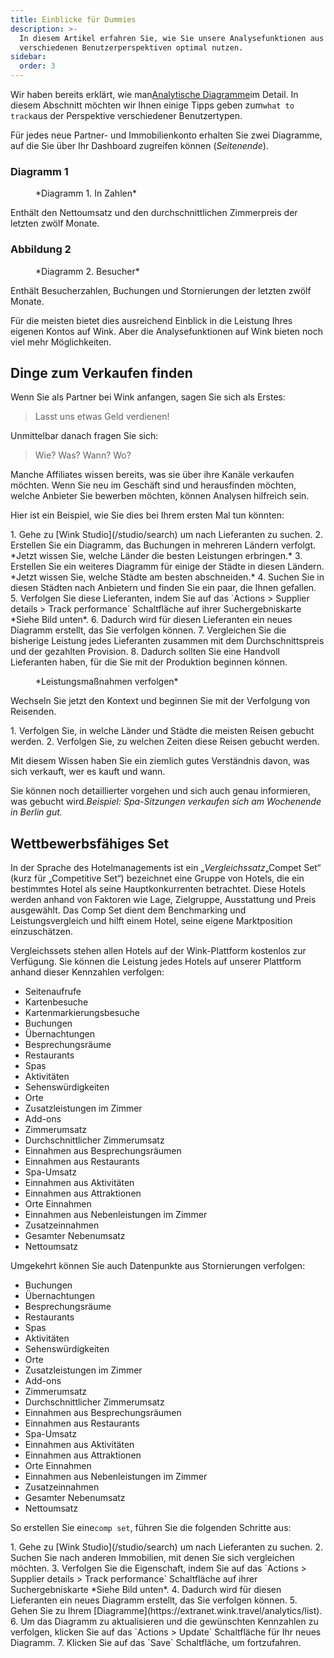 ```yaml
---
title: Einblicke für Dummies
description: >-
  In diesem Artikel erfahren Sie, wie Sie unsere Analysefunktionen aus
  verschiedenen Benutzerperspektiven optimal nutzen.
sidebar:
  order: 3
---
```


Wir haben bereits erklärt, wie man[Analytische Diagramme](/user/analytics/)im Detail. In diesem Abschnitt möchten wir Ihnen einige Tipps geben zum`what to track`aus der Perspektive verschiedener Benutzertypen.

Für jedes neue Partner- und Immobilienkonto erhalten Sie zwei Diagramme, auf die Sie über Ihr Dashboard zugreifen können (*Seitenende*).

### Diagramm 1

<figure>
  <CloudinaryImage width="700" height="222" resize="scale" quality="best" alt="In Zahlen" src="academy/by-the-numbers" errorImage="noimage_opaque_nyrtl0.png" />

  <figcaption>*Diagramm 1. In Zahlen*</figcaption>
</figure>


Enthält den Nettoumsatz und den durchschnittlichen Zimmerpreis der letzten zwölf Monate.

### Abbildung 2

<figure>
  <CloudinaryImage width="700" height="222" resize="scale" quality="best" alt="Besucher" src="academy/visitors" errorImage="noimage_opaque_nyrtl0.png" />

  <figcaption>*Diagramm 2. Besucher*</figcaption>
</figure>


Enthält Besucherzahlen, Buchungen und Stornierungen der letzten zwölf Monate.

Für die meisten bietet dies ausreichend Einblick in die Leistung Ihres eigenen Kontos auf Wink. Aber die Analysefunktionen auf Wink bieten noch viel mehr Möglichkeiten.

## Dinge zum Verkaufen finden

Wenn Sie als Partner bei Wink anfangen, sagen Sie sich als Erstes:

> Lasst uns etwas Geld verdienen!

Unmittelbar danach fragen Sie sich:

> Wie? Was? Wann? Wo?

Manche Affiliates wissen bereits, was sie über ihre Kanäle verkaufen möchten. Wenn Sie neu im Geschäft sind und herausfinden möchten, welche Anbieter Sie bewerben möchten, können Analysen hilfreich sein.

Hier ist ein Beispiel, wie Sie dies bei Ihrem ersten Mal tun könnten:

<Steps>
  1. Gehe zu [Wink Studio](/studio/search) um nach Lieferanten zu suchen.
  2. Erstellen Sie ein Diagramm, das Buchungen in mehreren Ländern verfolgt. *Jetzt wissen Sie, welche Länder die besten Leistungen erbringen.*
  3. Erstellen Sie ein weiteres Diagramm für einige der Städte in diesen Ländern. *Jetzt wissen Sie, welche Städte am besten abschneiden.*
  4. Suchen Sie in diesen Städten nach Anbietern und finden Sie ein paar, die Ihnen gefallen.
  5. Verfolgen Sie diese Lieferanten, indem Sie auf das `Actions > Supplier details > Track performance` Schaltfläche auf ihrer Suchergebniskarte *Siehe Bild unten*.
  6. Dadurch wird für diesen Lieferanten ein neues Diagramm erstellt, das Sie verfolgen können.
  7. Vergleichen Sie die bisherige Leistung jedes Lieferanten zusammen mit dem Durchschnittspreis und der gezahlten Provision.
  8. Dadurch sollten Sie eine Handvoll Lieferanten haben, für die Sie mit der Produktion beginnen können.
</Steps>


<figure>
  <CloudinaryImage width="350" height="190" resize="scale" quality="best" alt="Lieferantendetails" src="academy/supplier-details" errorImage="noimage_opaque_nyrtl0.png" />

  <figcaption>*Leistungsmaßnahmen verfolgen*</figcaption>
</figure>


Wechseln Sie jetzt den Kontext und beginnen Sie mit der Verfolgung von Reisenden.

<Steps>
  1. Verfolgen Sie, in welche Länder und Städte die meisten Reisen gebucht werden.
  2. Verfolgen Sie, zu welchen Zeiten diese Reisen gebucht werden.
</Steps>


Mit diesem Wissen haben Sie ein ziemlich gutes Verständnis davon, was sich verkauft, wer es kauft und wann.

Sie können noch detaillierter vorgehen und sich auch genau informieren, was gebucht wird.*Beispiel: Spa-Sitzungen verkaufen sich am Wochenende in Berlin gut.*

## Wettbewerbsfähiges Set

In der Sprache des Hotelmanagements ist ein „*Vergleichssatz*„Compet Set“ (kurz für „Competitive Set“) bezeichnet eine Gruppe von Hotels, die ein bestimmtes Hotel als seine Hauptkonkurrenten betrachtet.
Diese Hotels werden anhand von Faktoren wie Lage, Zielgruppe, Ausstattung und Preis ausgewählt.
Das Comp Set dient dem Benchmarking und Leistungsvergleich und hilft einem Hotel, seine eigene Marktposition einzuschätzen.

Vergleichssets stehen allen Hotels auf der Wink-Plattform kostenlos zur Verfügung. Sie können die Leistung jedes Hotels auf unserer Plattform anhand dieser Kennzahlen verfolgen:

* Seitenaufrufe
* Kartenbesuche
* Kartenmarkierungsbesuche
* Buchungen
* Übernachtungen
* Besprechungsräume
* Restaurants
* Spas
* Aktivitäten
* Sehenswürdigkeiten
* Orte
* Zusatzleistungen im Zimmer
* Add-ons
* Zimmerumsatz
* Durchschnittlicher Zimmerumsatz
* Einnahmen aus Besprechungsräumen
* Einnahmen aus Restaurants
* Spa-Umsatz
* Einnahmen aus Aktivitäten
* Einnahmen aus Attraktionen
* Orte Einnahmen
* Einnahmen aus Nebenleistungen im Zimmer
* Zusatzeinnahmen
* Gesamter Nebenumsatz
* Nettoumsatz

Umgekehrt können Sie auch Datenpunkte aus Stornierungen verfolgen:

* Buchungen
* Übernachtungen
* Besprechungsräume
* Restaurants
* Spas
* Aktivitäten
* Sehenswürdigkeiten
* Orte
* Zusatzleistungen im Zimmer
* Add-ons
* Zimmerumsatz
* Durchschnittlicher Zimmerumsatz
* Einnahmen aus Besprechungsräumen
* Einnahmen aus Restaurants
* Spa-Umsatz
* Einnahmen aus Aktivitäten
* Einnahmen aus Attraktionen
* Orte Einnahmen
* Einnahmen aus Nebenleistungen im Zimmer
* Zusatzeinnahmen
* Gesamter Nebenumsatz
* Nettoumsatz

So erstellen Sie eine`comp set`, führen Sie die folgenden Schritte aus:

<Steps>
  1. Gehe zu [Wink Studio](/studio/search) um nach Lieferanten zu suchen.
  2. Suchen Sie nach anderen Immobilien, mit denen Sie sich vergleichen möchten.
  3. Verfolgen Sie die Eigenschaft, indem Sie auf das `Actions > Supplier details > Track performance` Schaltfläche auf ihrer Suchergebniskarte *Siehe Bild unten*.
  4. Dadurch wird für diesen Lieferanten ein neues Diagramm erstellt, das Sie verfolgen können.
  5. Gehen Sie zu Ihrem [Diagramme](https://extranet.wink.travel/analytics/list).
  6. Um das Diagramm zu aktualisieren und die gewünschten Kennzahlen zu verfolgen, klicken Sie auf das `Actions > Update` Schaltfläche für Ihr neues Diagramm.
  7. Klicken Sie auf das `Save` Schaltfläche, um fortzufahren.
</Steps>

